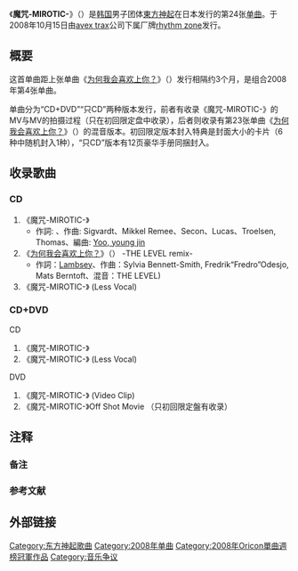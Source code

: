 {{Infobox Single
| Name       = 魔咒-MIROTIC-<br>（{{lang|ja|呪文-MIROTIC-}}）
| Artist     = [[東方神起|東方神起]]
| Album      = [[The_Secret_Code|The Secret Code]]
| A-side     = 
| B-side     = 为何我会喜欢上你？-THE LEVEL remix-
| Released   = {{Flagicon|JPN}} 2008年10月15日<br>{{Flagicon|ROC}} 2008年12月10日{{refTag|1={{cite web|url=http://www.avex.com.tw/artist/artist_disco_songlist.asp?catalogNo=AVJSG40570|title=魔咒 -MIROTIC-(CD ONLY)|work=avex taiwan|publisher=愛貝克思股份有限公司|accessdate=2014-02-15}}}}
| Format     = [[单曲|单曲]]
| Recorded   = 日本 
| Genre      = [[J-POP|J-POP]]
| Length     = 10分42秒
| Label      = [[rhythm_zone|rhythm zone]]
| Writer     = 
| Producer   = [[愛貝娛樂|Avex Entertainment]]
| Certification  = * 黄金唱片<small>（[[日本唱片協会|日本唱片協会]]）</small>{{refTag|name=RIAJCD|1={{cite web|url=http://www.riaj.or.jp/data/others/gold/200812.html|script-title=ja:ゴールドディスク認定作品一覧 2008年12月|publisher=[[RIAJ|RIAJ]]|language=ja|date=2009-01-10|accessdate=2014-02-15|archive-date=2011-10-11|archive-url=https://web.archive.org/web/20111011184725/http://riaj.or.jp/data/others/gold/200812.html|dead-url=no}}}}
| Chart position = * 单曲周榜第1名（[[Oricon公信榜|Oricon]]）{{refTag|1={{cite news|script-title=ja:東方神起、2008年トップとなる4作目のシングル首位！|language=ja|newspaper=ORICON|date=2008-10-21|url=http://www.oricon.co.jp/news/59210/full/|accessdate=2014-02-15}}}}
* 2008年10月单曲月榜第7名（Oricon）
* 2008年单曲年榜第91名（Oricon）
| Last single = 《[[为何我会喜欢上你？|为何我会喜欢上你？]]》<br>（2008年）
| This single = 《'''魔咒-MIROTIC-'''》<br>（2008年）
| Next single = 《[[波麗路/Kiss_The_Baby_Sky/請別忘記|波麗路/Kiss The Baby Sky/請別忘記]]》<br>（2009年） 
}}
《'''魔咒-MIROTIC-'''》（{{lang-ja|'''呪文-MIROTIC-'''}}）是[[韩国|韩国]]男子团体[[東方神起|東方神起]]在日本发行的第24张[[单曲|单曲]]{{refTag|1={{cite news|script-title=ja:東方神起、ファンに公開生告白「黙って俺について来い」|language=ja|newspaper=ORICON|date=2008-10-16|url=http://www.oricon.co.jp/news/59058/full/|accessdate=2014-02-15}}}}。于2008年10月15日由[[avex_trax|avex trax]]公司下属厂牌[[rhythm_zone|rhythm zone]]发行。

== 概要 ==
这首单曲距上张单曲《[[为何我会喜欢上你？|为何我会喜欢上你？]]》（{{lang|ja|どうして君を好きになってしまったんだろう?}}）发行相隔约3个月，是组合2008年第4张单曲{{noteTag|1=不包括[[TRICK企劃|TRICK企劃]]的五连发}}{{refTag|1={{cite news|script-title=ja:東方神起が秋のお天気テーマソングにズームイン|language=ja|newspaper=[[Natalie_(网站)|Natalie]]|date=2008-10-03|url=http://natalie.mu/music/news/9972|accessdate=2014-02-15}}}}。

单曲分为“CD+DVD”“只CD”两种版本发行，前者有收录《魔咒-MIROTIC-》的MV与MV的拍摄过程（只在初回限定盘中收录），后者则收录有第23张单曲《[[为何我会喜欢上你？|为何我会喜欢上你？]]》（{{lang|ja|どうして君を好きになってしまったんだろう?}}）的混音版本。初回限定版本封入特典是封面大小的卡片（6种中随机封入1种），“只CD”版本有12页豪华手册同捆封入。

== 收录歌曲 ==
=== CD ===
#《魔咒-MIROTIC-》
#*作詞: {{link-ja|RYOJI SONODA|園田凌士}}、作曲: Sigvardt、Mikkel Remee、Secon、Lucas、Troelsen, Thomas、編曲: [[俞永鎮|Yoo, young jin]]
#《[[为何我会喜欢上你？|为何我会喜欢上你？]]》（{{lang|ja|どうして君を好きになってしまったんだろう?}}） -THE LEVEL remix-
#*作詞：[[Lambsey|Lambsey]]、作曲：Sylvia Bennett-Smith, Fredrik“Fredro”Odesjo, Mats Berntoft、混音：THE LEVEL)
#《魔咒-MIROTIC-》 (Less Vocal)	

=== CD+DVD ===
;CD
#《魔咒-MIROTIC-》	
#《魔咒-MIROTIC-》 (Less Vocal)
;DVD
#《魔咒-MIROTIC-》 (Video Clip)
#《魔咒-MIROTIC-》Off Shot Movie （只初回限定盤有收录）

== 注释 ==
=== 备注 ===
{{ReflistH}}
{{NoteFoot}}
{{ReflistF}}

=== 参考文献 ===
{{ReflistH}}
{{RefFoot}}
{{ReflistF}}

== 外部链接 ==

{{東方神起}}
{{Oricon單曲週榜冠軍 (2008年)|2009年10月27日}}

{{DEFAULTSORT:Jyumon MIROTIC}}

[[Category:东方神起歌曲|Category:东方神起歌曲]]
[[Category:2008年单曲|Category:2008年单曲]]
[[Category:2008年Oricon單曲週榜冠軍作品|Category:2008年Oricon單曲週榜冠軍作品]]
[[Category:音乐争议|Category:音乐争议]]